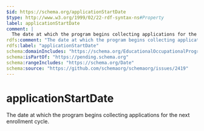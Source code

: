 ```yaml
---
$id: https://schema.org/applicationStartDate
$type: http://www.w3.org/1999/02/22-rdf-syntax-ns#Property
label: applicationStartDate
comment: |
  The date at which the program begins collecting applications for the next enrollment cycle.
rdfs:comment: "The date at which the program begins collecting applications for the next enrollment cycle."
rdfs:label: "applicationStartDate"
schema:domainIncludes: "https://schema.org/EducationalOccupationalProgram"
schema:isPartOf: "https://pending.schema.org"
schema:rangeIncludes: "https://schema.org/Date"
schema:source: "https://github.com/schemaorg/schemaorg/issues/2419"
---
```


# applicationStartDate

The date at which the program begins collecting applications for the next enrollment cycle.

